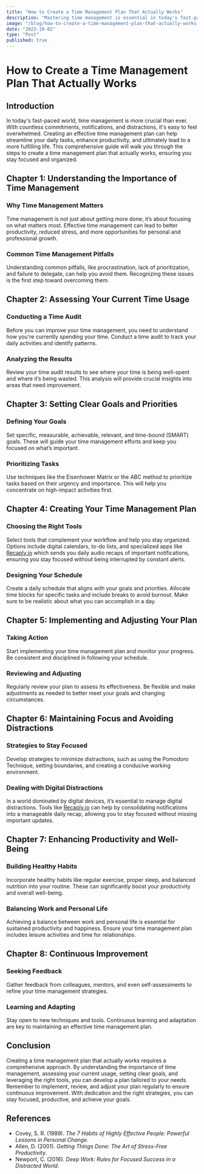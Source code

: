 ```yaml
---
title: "How to Create a Time Management Plan That Actually Works"
description: "Mastering time management is essential in today's fast-paced world. This comprehensive guide details how to create an effective time management plan by understanding its importance, assessing current time usage, setting clear goals, and choosing suitable tools. The guide emphasizes conducting a time audit, using prioritization techniques, and implementing strategies to maintain focus and reduce distractions. Special mention is given to tools like [Recaply.io](https://Recaply.io) that help manage notifications. The article also discusses maintaining work-life balance and continuous improvement through feedback and adaptation. With dedication, a well-crafted plan can lead to enhanced productivity and well-being."
image: "/blog/how-to-create-a-time-management-plan-that-actually-works.jpeg"
date: "2023-10-02"
type: "Post"
published: true
---
```


# How to Create a Time Management Plan That Actually Works

## Introduction

In today's fast-paced world, time management is more crucial than ever. With countless commitments, notifications, and distractions, it's easy to feel overwhelmed. Creating an effective time management plan can help streamline your daily tasks, enhance productivity, and ultimately lead to a more fulfilling life. This comprehensive guide will walk you through the steps to create a time management plan that actually works, ensuring you stay focused and organized.

## Chapter 1: Understanding the Importance of Time Management

### Why Time Management Matters
Time management is not just about getting more done; it’s about focusing on what matters most. Effective time management can lead to better productivity, reduced stress, and more opportunities for personal and professional growth.

### Common Time Management Pitfalls
Understanding common pitfalls, like procrastination, lack of prioritization, and failure to delegate, can help you avoid them. Recognizing these issues is the first step toward overcoming them.

## Chapter 2: Assessing Your Current Time Usage

### Conducting a Time Audit
Before you can improve your time management, you need to understand how you're currently spending your time. Conduct a time audit to track your daily activities and identify patterns.

### Analyzing the Results
Review your time audit results to see where your time is being well-spent and where it’s being wasted. This analysis will provide crucial insights into areas that need improvement.

## Chapter 3: Setting Clear Goals and Priorities

### Defining Your Goals
Set specific, measurable, achievable, relevant, and time-bound (SMART) goals. These will guide your time management efforts and keep you focused on what’s important.

### Prioritizing Tasks
Use techniques like the Eisenhower Matrix or the ABC method to prioritize tasks based on their urgency and importance. This will help you concentrate on high-impact activities first.

## Chapter 4: Creating Your Time Management Plan

### Choosing the Right Tools
Select tools that complement your workflow and help you stay organized. Options include digital calendars, to-do lists, and specialized apps like [Recaply.io](https://Recaply.io) which sends you daily audio recaps of important notifications, ensuring you stay focused without being interrupted by constant alerts.

### Designing Your Schedule
Create a daily schedule that aligns with your goals and priorities. Allocate time blocks for specific tasks and include breaks to avoid burnout. Make sure to be realistic about what you can accomplish in a day.

## Chapter 5: Implementing and Adjusting Your Plan

### Taking Action
Start implementing your time management plan and monitor your progress. Be consistent and disciplined in following your schedule.

### Reviewing and Adjusting
Regularly review your plan to assess its effectiveness. Be flexible and make adjustments as needed to better meet your goals and changing circumstances.

## Chapter 6: Maintaining Focus and Avoiding Distractions

### Strategies to Stay Focused
Develop strategies to minimize distractions, such as using the Pomodoro Technique, setting boundaries, and creating a conducive working environment.

### Dealing with Digital Distractions
In a world dominated by digital devices, it’s essential to manage digital distractions. Tools like [Recaply.io](https://Recaply.io) can help by consolidating notifications into a manageable daily recap, allowing you to stay focused without missing important updates.

## Chapter 7: Enhancing Productivity and Well-Being

### Building Healthy Habits
Incorporate healthy habits like regular exercise, proper sleep, and balanced nutrition into your routine. These can significantly boost your productivity and overall well-being.

### Balancing Work and Personal Life
Achieving a balance between work and personal life is essential for sustained productivity and happiness. Ensure your time management plan includes leisure activities and time for relationships.

## Chapter 8: Continuous Improvement

### Seeking Feedback
Gather feedback from colleagues, mentors, and even self-assessments to refine your time management strategies.

### Learning and Adapting
Stay open to new techniques and tools. Continuous learning and adaptation are key to maintaining an effective time management plan.

## Conclusion

Creating a time management plan that actually works requires a comprehensive approach. By understanding the importance of time management, assessing your current usage, setting clear goals, and leveraging the right tools, you can develop a plan tailored to your needs. Remember to implement, review, and adjust your plan regularly to ensure continuous improvement. With dedication and the right strategies, you can stay focused, productive, and achieve your goals.

## References
- Covey, S. R. (1989). *The 7 Habits of Highly Effective People: Powerful Lessons in Personal Change*.
- Allen, D. (2001). *Getting Things Done: The Art of Stress-Free Productivity*.
- Newport, C. (2016). *Deep Work: Rules for Focused Success in a Distracted World*.
